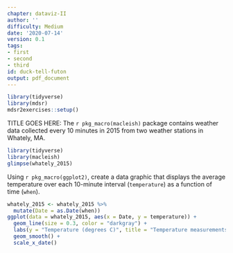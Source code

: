 ```yaml
---
chapter: dataviz-II
author: ''
difficulty: Medium
date: '2020-07-14'
version: 0.1
tags:
- first
- second
- third
id: duck-tell-futon
output: pdf_document
---
```


```r
library(tidyverse)
library(mdsr)
mdsr2exercises::setup()
```

TITLE GOES HERE: The `r pkg_macro(macleish)` package contains weather data collected every 10 minutes in 2015 from two weather stations in Whately, MA. 

```r
library(tidyverse)
library(macleish)
glimpse(whately_2015)
```

Using `r pkg_macro(ggplot2)`, create a data graphic that displays the average temperature over each 10-minute interval (`temperature`) as a function of time (`when`). 

<!--begin-answer-->
```r
whately_2015 <- whately_2015 %>%
  mutate(Date = as.Date(when))
ggplot(data = whately_2015, aes(x = Date, y = temperature)) +
  geom_line(size = 0.3, color = "darkgray") +
  labs(y = "Temperature (degrees C)", title = "Temperature measurements at Macleigh Field Station") +
  geom_smooth() +
  scale_x_date()
```
<!--end-answer-->


